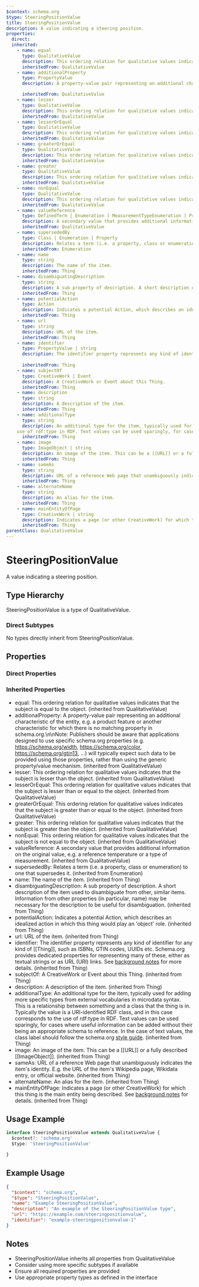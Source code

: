 ```yaml
---
$context: schema.org
$type: SteeringPositionValue
title: SteeringPositionValue
description: A value indicating a steering position.
properties:
  direct:
  inherited:
    - name: equal
      type: QualitativeValue
      description: This ordering relation for qualitative values indicates that the subject is equal to the object.
      inheritedFrom: QualitativeValue
    - name: additionalProperty
      type: PropertyValue
      description: A property-value pair representing an additional characteristic of the entity, e.g. a product feature or another characteristic for which there is no matching property in schema.org.\n\nNote: Publishers should be aware that applications designed to use specific schema.org properties (e.g. https://schema.org/width, https://schema.org/color, https://schema.org/gtin13, ...) will typically expect such data to be provided using those properties, rather than using the generic property/value mechanism.

      inheritedFrom: QualitativeValue
    - name: lesser
      type: QualitativeValue
      description: This ordering relation for qualitative values indicates that the subject is lesser than the object.
      inheritedFrom: QualitativeValue
    - name: lesserOrEqual
      type: QualitativeValue
      description: This ordering relation for qualitative values indicates that the subject is lesser than or equal to the object.
      inheritedFrom: QualitativeValue
    - name: greaterOrEqual
      type: QualitativeValue
      description: This ordering relation for qualitative values indicates that the subject is greater than or equal to the object.
      inheritedFrom: QualitativeValue
    - name: greater
      type: QualitativeValue
      description: This ordering relation for qualitative values indicates that the subject is greater than the object.
      inheritedFrom: QualitativeValue
    - name: nonEqual
      type: QualitativeValue
      description: This ordering relation for qualitative values indicates that the subject is not equal to the object.
      inheritedFrom: QualitativeValue
    - name: valueReference
      type: DefinedTerm | Enumeration | MeasurementTypeEnumeration | PropertyValue | QualitativeValue | QuantitativeValue | StructuredValue | string
      description: A secondary value that provides additional information on the original value, e.g. a reference temperature or a type of measurement.
      inheritedFrom: QualitativeValue
    - name: supersededBy
      type: Class | Enumeration | Property
      description: Relates a term (i.e. a property, class or enumeration) to one that supersedes it.
      inheritedFrom: Enumeration
    - name: name
      type: string
      description: The name of the item.
      inheritedFrom: Thing
    - name: disambiguatingDescription
      type: string
      description: A sub property of description. A short description of the item used to disambiguate from other, similar items. Information from other properties (in particular, name) may be necessary for the description to be useful for disambiguation.
      inheritedFrom: Thing
    - name: potentialAction
      type: Action
      description: Indicates a potential Action, which describes an idealized action in which this thing would play an 'object' role.
      inheritedFrom: Thing
    - name: url
      type: string
      description: URL of the item.
      inheritedFrom: Thing
    - name: identifier
      type: PropertyValue | string
      description: The identifier property represents any kind of identifier for any kind of [[Thing]], such as ISBNs, GTIN codes, UUIDs etc. Schema.org provides dedicated properties for representing many of these, either as textual strings or as URL (URI) links. See [background notes](/docs/datamodel.html#identifierBg) for more details.
        
      inheritedFrom: Thing
    - name: subjectOf
      type: CreativeWork | Event
      description: A CreativeWork or Event about this Thing.
      inheritedFrom: Thing
    - name: description
      type: string
      description: A description of the item.
      inheritedFrom: Thing
    - name: additionalType
      type: string
      description: An additional type for the item, typically used for adding more specific types from external vocabularies in microdata syntax. This is a relationship between something and a class that the thing is in. Typically the value is a URI-identified RDF class, and in this case corresponds to the
    use of rdf:type in RDF. Text values can be used sparingly, for cases where useful information can be added without their being an appropriate schema to reference. In the case of text values, the class label should follow the schema.org <a href="https://schema.org/docs/styleguide.html">style guide</a>.
      inheritedFrom: Thing
    - name: image
      type: ImageObject | string
      description: An image of the item. This can be a [[URL]] or a fully described [[ImageObject]].
      inheritedFrom: Thing
    - name: sameAs
      type: string
      description: URL of a reference Web page that unambiguously indicates the item's identity. E.g. the URL of the item's Wikipedia page, Wikidata entry, or official website.
      inheritedFrom: Thing
    - name: alternateName
      type: string
      description: An alias for the item.
      inheritedFrom: Thing
    - name: mainEntityOfPage
      type: CreativeWork | string
      description: Indicates a page (or other CreativeWork) for which this thing is the main entity being described. See [background notes](/docs/datamodel.html#mainEntityBackground) for details.
      inheritedFrom: Thing
parentClass: QualitativeValue
---
```

# SteeringPositionValue

A value indicating a steering position.

## Type Hierarchy

SteeringPositionValue is a type of QualitativeValue.

### Direct Subtypes

No types directly inherit from SteeringPositionValue.

## Properties

### Direct Properties



### Inherited Properties

- equal: This ordering relation for qualitative values indicates that the subject is equal to the object. (inherited from QualitativeValue)
- additionalProperty: A property-value pair representing an additional characteristic of the entity, e.g. a product feature or another characteristic for which there is no matching property in schema.org.\n\nNote: Publishers should be aware that applications designed to use specific schema.org properties (e.g. https://schema.org/width, https://schema.org/color, https://schema.org/gtin13, ...) will typically expect such data to be provided using those properties, rather than using the generic property/value mechanism.
 (inherited from QualitativeValue)
- lesser: This ordering relation for qualitative values indicates that the subject is lesser than the object. (inherited from QualitativeValue)
- lesserOrEqual: This ordering relation for qualitative values indicates that the subject is lesser than or equal to the object. (inherited from QualitativeValue)
- greaterOrEqual: This ordering relation for qualitative values indicates that the subject is greater than or equal to the object. (inherited from QualitativeValue)
- greater: This ordering relation for qualitative values indicates that the subject is greater than the object. (inherited from QualitativeValue)
- nonEqual: This ordering relation for qualitative values indicates that the subject is not equal to the object. (inherited from QualitativeValue)
- valueReference: A secondary value that provides additional information on the original value, e.g. a reference temperature or a type of measurement. (inherited from QualitativeValue)
- supersededBy: Relates a term (i.e. a property, class or enumeration) to one that supersedes it. (inherited from Enumeration)
- name: The name of the item. (inherited from Thing)
- disambiguatingDescription: A sub property of description. A short description of the item used to disambiguate from other, similar items. Information from other properties (in particular, name) may be necessary for the description to be useful for disambiguation. (inherited from Thing)
- potentialAction: Indicates a potential Action, which describes an idealized action in which this thing would play an 'object' role. (inherited from Thing)
- url: URL of the item. (inherited from Thing)
- identifier: The identifier property represents any kind of identifier for any kind of [[Thing]], such as ISBNs, GTIN codes, UUIDs etc. Schema.org provides dedicated properties for representing many of these, either as textual strings or as URL (URI) links. See [background notes](/docs/datamodel.html#identifierBg) for more details.
         (inherited from Thing)
- subjectOf: A CreativeWork or Event about this Thing. (inherited from Thing)
- description: A description of the item. (inherited from Thing)
- additionalType: An additional type for the item, typically used for adding more specific types from external vocabularies in microdata syntax. This is a relationship between something and a class that the thing is in. Typically the value is a URI-identified RDF class, and in this case corresponds to the
    use of rdf:type in RDF. Text values can be used sparingly, for cases where useful information can be added without their being an appropriate schema to reference. In the case of text values, the class label should follow the schema.org <a href="https://schema.org/docs/styleguide.html">style guide</a>. (inherited from Thing)
- image: An image of the item. This can be a [[URL]] or a fully described [[ImageObject]]. (inherited from Thing)
- sameAs: URL of a reference Web page that unambiguously indicates the item's identity. E.g. the URL of the item's Wikipedia page, Wikidata entry, or official website. (inherited from Thing)
- alternateName: An alias for the item. (inherited from Thing)
- mainEntityOfPage: Indicates a page (or other CreativeWork) for which this thing is the main entity being described. See [background notes](/docs/datamodel.html#mainEntityBackground) for details. (inherited from Thing)

## Usage Example

```typescript
interface SteeringPositionValue extends QualitativeValue {
  $context?: 'schema.org'
  $type: 'SteeringPositionValue'

}
```

## Example Usage

```json
{
  "$context": "schema.org",
  "$type": "SteeringPositionValue",
  "name": "Example SteeringPositionValue",
  "description": "An example of the SteeringPositionValue type",
  "url": "https://example.com/steeringpositionvalue",
  "identifier": "example-steeringpositionvalue-1"
}
```

## Notes

- SteeringPositionValue inherits all properties from QualitativeValue
- Consider using more specific subtypes if available
- Ensure all required properties are provided
- Use appropriate property types as defined in the interface